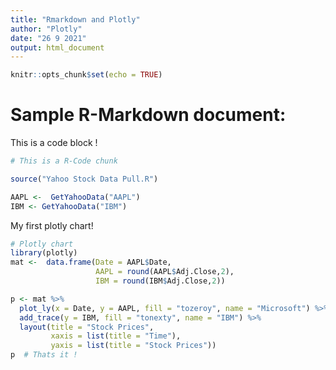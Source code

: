 ```yaml
---
title: "Rmarkdown and Plotly"
author: "Plotly"
date: "26 9 2021"
output: html_document
---
```


```r
knitr::opts_chunk$set(echo = TRUE)
```

# Sample R-Markdown document:
This is a code block !

```r
# This is a R-Code chunk

source("Yahoo Stock Data Pull.R")

AAPL <-  GetYahooData("AAPL")
IBM <- GetYahooData("IBM")
```

My first plotly chart!
```r
# Plotly chart 
library(plotly)
mat <-  data.frame(Date = AAPL$Date, 
                   AAPL = round(AAPL$Adj.Close,2),
                   IBM = round(IBM$Adj.Close,2))

p <- mat %>% 
  plot_ly(x = Date, y = AAPL, fill = "tozeroy", name = "Microsoft") %>% 
  add_trace(y = IBM, fill = "tonexty", name = "IBM") %>% 
  layout(title = "Stock Prices", 
         xaxis = list(title = "Time"),
         yaxis = list(title = "Stock Prices"))
p  # Thats it !
```
